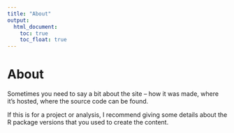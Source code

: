 ```yaml
---
title: "About"
output: 
  html_document:
    toc: true
    toc_float: true
---
```


# About
Sometimes you need to say a bit about the site -- how it was made, where it's hosted, where the source code can be found. 

If this is for a project or analysis, I recommend giving some details about the R package versions that you used to create the content.
